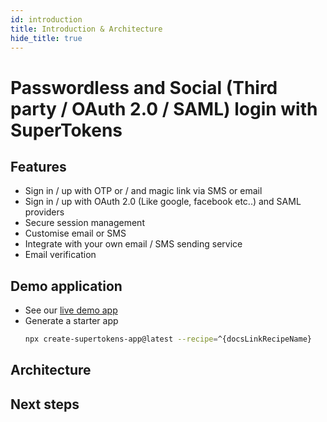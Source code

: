 ```yaml
---
id: introduction
title: Introduction & Architecture
hide_title: true
---
```


# Passwordless and Social (Third party / OAuth 2.0 / SAML) login with SuperTokens

## Features

- Sign in / up with OTP or / and magic link via SMS or email <br/>
- Sign in / up with OAuth 2.0 (Like google, facebook etc..) and SAML providers <br/>
- Secure session management <br/>
- Customise email or SMS <br/>
- Integrate with your own email / SMS sending service <br/>
- Email verification <br/>

<!-- COPY SECTION -->
<!-- ./thirdpartyemailpassword/introduction.mdx -->
<!-- 1 -->

## Demo application

- See our [live demo app](https://^{docsLinkRecipeName}.demo.supertokens.com/)
- Generate a starter app
    ```bash
    npx create-supertokens-app@latest --recipe=^{docsLinkRecipeName}
    ```

## Architecture


<Architecture />

## Next steps


<NextSteps />

<!-- END COPY SECTION -->